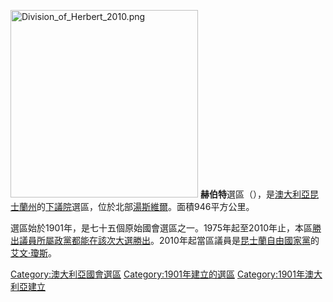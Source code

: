 [[File:Division_of_Herbert_2010.png|300px]]
'''赫伯特'''選區（{{lang-en|Division of Herbert}}），是[[澳大利亞|澳大利亞]][[昆士蘭州|昆士蘭州]]的[[澳大利亞下議院|下議院]]選區，位於北部[[湯斯維爾|湯斯維爾]]。面積946平方公里。

選區始於1901年，是七十五個原始國會選區之一。1975年起至2010年止，本區[[領頭羊|勝出議員所屬政黨都能在該次大選勝出]]。2010年起當區議員是[[昆士蘭自由國家黨|昆士蘭自由國家黨]]的[[艾文·瓊斯|艾文·瓊斯]]。

{{DEFAULTSORT:Herbert}}
[[Category:澳大利亞國會選區|Category:澳大利亞國會選區]]
[[Category:1901年建立的選區|Category:1901年建立的選區]]
[[Category:1901年澳大利亞建立|Category:1901年澳大利亞建立]]